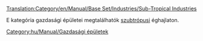[[Translation:Category/en/Manual/Base Set/Industries/Sub-Tropical Industries]]

E kategória gazdasági épületei megtalálhatók [[hu/Manual/Éghajlatok|szubtrópusi]] éghajlaton.

[[Category:hu/Manual/Gazdasági épületek]]